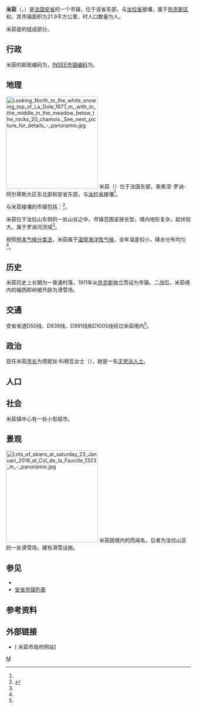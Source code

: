 {{noteTA|G1=法国地名}}
{{Infobox French commune|caption=米茹镇中心|intercommunality = {{link-fr|热克斯地区城市圈公共社区|Pays de Gex Agglo}}}}

'''米茹'''（{{lang-fr|Mijoux}}，{{IPA-fr|miʒu}}）是[[法国|法国]][[安省_(法国)|安省]]的一个市镇，位于该省东部，与[[汝拉省|汝拉省]]接壤，属于[[热克斯区|热克斯区]]和{{link-fr|热克斯地区城市圈公共社区|Pays de Gex Agglo}}，其市镇面积为21.9平方公里，{{wikidata|qualifier|P1082|P585}}时人口数量为{{wikidata|property|normal+|P1082}}人{{wikidata|references|P1082}}。

米茹是{{link-fr|热克斯地区城市圈公共社区|Pays de Gex Agglo}}的组成部分。

==行政==
米茹的邮政编码为{{wikidata|properties|P281}}，[[法国国家统计与经济研究所|INSEE市镇编码]]为{{wikidata|properties|P374}}。

==地理==
[[File:Looking_North_to_the_white_snowing_top_of_La_Dole_1677_m,_with_in_the_middle_in_the_meadow_below_the_rocks_20_chamois._See_next_picture_for_details_-_panoramio.jpg|250px]]
米茹（{{wikidata|property|linked|P625}}）位于法国东部，奥弗涅-罗讷-阿尔卑斯大区东北部和安省东部，与[[汝拉省|汝拉省]]接壤<ref name="geo"/>。

与米茹接壤的市镇包括：{{Wikidata|properties|linked|P47}}<ref name="geo">{{Cite web|url=https://www.geoportail.gouv.fr/carte|title=Carte|accessdate=2020-08-16|author=Géoportail|language=fr|publisher=Géoportail|archive-date=2017-01-29|archive-url=https://web.archive.org/web/20170129154129/https://www.geoportail.gouv.fr/carte/|dead-url=yes}}</ref>。

米茹位于汝拉山东侧的一处山谷之中，市镇范围呈狭长型，境内地形复杂，起伏较大。属于罗讷河流域<ref name="geo"/>。

按照[[柯本气候分类法|柯本气候分类法]]，米茹属于[[温带海洋性气候|温带海洋性气候]]，全年温差较小，降水分布均匀<ref name="geo"/>。

==历史==

米茹历史上长期为一普通村落，1911年从[[热克斯|热克斯]]独立而设为市镇。二战后，米茹境内的福西耶岭被开辟为滑雪场。

==交通==

安省省道D50线、D936线、D991线和D1005线经过米茹境内<ref name="geo"/>。

==政治==
现任米茹[[市长_(法国)|市长]]为德妮丝·科穆瓦女士（{{lang|fr|Denise Comoy}}），她是一名[[无党籍|无党派人士]]。

==人口==

{{Demography
|caption = 米茹1936年－2018年人口变化情况
|1936=424
|1946=364
|1954=323
|1962=288
|1968=227
|1975=191
|1982=200
|1990=258
|1999=312
|2005=375
|2010=379
|2015=336
|2018=325
|source= Cassini<ref>{{Cite web|url=http://cassini.ehess.fr/cassini/fr/html/fiche.php?select_resultat=40896|title=Mijoux|accessdate=2020-10-23|author=Cassini|language=fr|publisher=cassini.ehess.fr}}</ref>、[[法国国家统计与经济研究所|INSEE]]{{wikidata|references|P1082}}
}}

==社会==

米茹镇中心有一处小型超市。

==景观==
[[File:Lots_of_skiers_at_saturday_23_Januari_2016_at_Col_de_la_Faucille_1323_m_-_panoramio.jpg|250px]]
米茹因境内的{{link-fr|福西耶岭|Col de la Faucille}}而闻名，后者为汝拉山区的一处滑雪场，建有滑雪设施。

==参见==
* {{link-fr|热克斯地区城市圈公共社区|Pays de Gex Agglo}}
* [[安省市镇列表|安省市镇列表]]

==参考资料==
{{reflist}}

== 外部链接 ==
{{Commons category}}
* [{{wikidata|property|raw|P856}} 米茹市政府网站] {{fr}}
{{Geographic Location
|西北=
|北=[[迪沃讷莱班|迪沃讷莱班 Divonne-les-Bains]]
|東北=
|西=[[拉茹|拉茹 Lajoux]]（[[汝拉省|39]]）<br>[[塞蒙塞勒-莱莫吕讷|塞蒙塞勒-莱莫吕讷 Septmoncel les M.]]（[[汝拉省|39]]）
|中央=米茹 Mijoux
|西南=
|東=[[沃桑西|沃桑西 Vesancy]]<br>[[热克斯|热克斯 Gex]]<br>[[埃什讷韦克斯|埃什讷韦克斯 Échenevex]]<br>[[克罗泽_(安省)|克罗泽 Crozet]]
|南=[[莱雷克斯|莱雷克斯 Lélex]]
|東南=
}}
{{安省市镇}}

[[Category:安省市镇|M]]